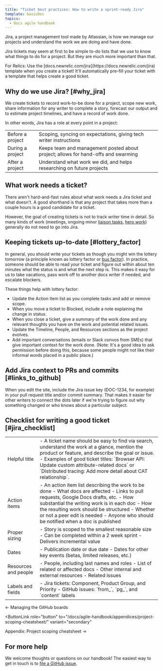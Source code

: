 ```yaml
---
title: "Ticket best practices: How to write a sprint-ready Jira"
template: basicDoc
topics:
  - Docs agile handbook
---
```


Jira, a project management tool made by Atlassian, is how we manage our projects and understand the work we are doing and have done.

Jira tickets may seem at first to be simple to-do lists that we use to know what things to do for a project. But they are much more important than that.

<Callout variant="tip">
For Relics: Use the [docs.newrelic.com/jira](https://docs.newrelic.com/jira) template when you create a ticket! It'll automatically pre-fill your ticket with a template that helps create a good ticket.
</Callout>

## Why do we use Jira? [#why_jira]

We create tickets to record work-to-be done for a project, scope new work, share information for any writer to complete a story, forecast our output and to estimate project timelines, and have a record of work done.

In other words, Jira has a role at every point in a project:

<table>
    <tbody>
    <tr>
      <td>
        Before a project
      </td>
      <td>
        Scoping, syncing on expectations, giving tech writer instructions
      </td>
    </tr>
    <tr>
      <td>
        During a project
      </td>
      <td>
        Keeps team and management posted about project; allows for hand-offs and swarming
      </td>
    </tr>
    <tr>
      <td>
        After a project
      </td>
      <td>
        Understand what work we did, and helps researching on future projects
      </td>
    </tr>
    </tbody>
</table>

## What work needs a ticket?

There aren't hard-and-fast rules about what work needs a Jira ticket and what doesn't. A good shorthand is that any project that takes more than a couple hours is a good candidate for a ticket. 

However, the goal of creating tickets is not to track writer time in detail. So many kinds of work (meetings, ongoing minor [liaison tasks](/docs/agile-handbook/sprint-mechanics/liaisonships/), [hero work](/docs/agile-handbook/heroing/what-is-a-hero/)) generally do not need to go into Jira. 

## Keeping tickets up-to-date [#lottery_factor]

In general, you should write your tickets as though you might win the lottery tomorrow (a principle known as lottery factor or [bus factor](https://en.wikipedia.org/wiki/Bus_factor)). In practice, someone should be able to read your ticket and figure out within about ten minutes what the status is and what the next step is. This makes it easy for us to take vacations, pass work off to another docs writer if needed, and escalate blockers.

These things help with lottery factor:

- Update the Action Item list as you complete tasks and add or remove scope.
- When you move a ticket to Blocked, include a note explaining the change in status.
- When you close a ticket, give a summary of the work done and any relevant thoughts you have on the work and potential related issues.
- Update the Timeline, People, and Resources sections as the project evolves.
- Add important conversations (emails or Slack convos from SMEs) that give important context for the work done. (Note: It's a good idea to ask permission before doing this, because some people might not like their informal words placed in a public place.)

## Add Jira context to PRs and commits [#links_to_github]

When you edit the site, include the Jira issue key (DOC-1234, for example) in your pull request title and/or commit summary. That makes it easier for other writers to connect the dots later if we're trying to figure out why something changed or who knows about a particular subject.

## Checklist for writing a good ticket [#jira_checklist]

<table>
  <tbody>
    <tr>
      <td>
        Helpful title
      </td>
      <td>
        - A ticket name should be easy to find via search, understand the work at a glance, mention the product or feature, and describe the goal or issue. 
        - Examples of good ticket titles: `Browser API: Update custom attribute-related docs` or `Distributed tracing: Add more detail about CAT relationship`.
      </td>
    </tr>
    <tr>
      <td>
        Action items
      </td>
      <td>
        - An action item list describing the work to be done
        - What docs are affected
        - Links to pull requests, Google Docs drafts, etc.
        - How substantial the writing work is in each doc
        - How the resulting work should be structured
        - Whether or not a peer edit is needed
        - Anyone who should be notified when a doc is published
      </td>
    </tr>
    <tr>
      <td>
        Proper sizing
      </td>
      <td>
        - Story is scoped to the smallest reasonable size
        - Can be completed within a 2 week sprint
        - Delivers incremental value
      </td>
    </tr>
    <tr>
      <td>
        Dates
      </td>
      <td>
        - Publication date or due date
        - Dates for other key events (betas, limited releases, etc.)
      </td>
    </tr>
    <tr>
      <td>
        Resources and people
      </td>
      <td>
        - People, including last names and roles 
        - List of related or affected docs
        - Other internal and external resources
        - Related issues
      </td>
    </tr>
    <tr>
      <td>
        Labels and fields
      </td>
      <td>
        - Jira tickets: Component, Product Group, and Priority
        - GitHub issues: `from_`, `pg_`, and `content` labels
      </td>
    </tr>
  </tbody>
</table>

<ButtonGroup>
  <ButtonLink
  role="button"
  to="/docs/agile-handbook/heroing/managing-the-github-boards/"
  variant="secondary"
  >
  ← Managing the GitHub boards
  </ButtonLink>

  <ButtonLink
  role="button"
  to="/docs/agile-handbook/appendices/project-scoping-cheatsheet/"
  variant="secondary"
  >
  Appendix: Project scoping cheatsheet →
  </ButtonLink>
</ButtonGroup>

## For more help

We welcome thoughts or questions on our handbook! The easiest way to get in touch is to [file a GitHub issue](https://github.com/newrelic/docs-website/issues/new/choose).